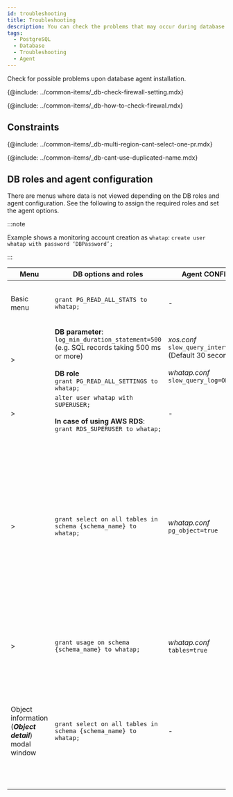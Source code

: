 ```yaml
---
id: troubleshooting
title: Troubleshooting
description: You can check the problems that may occur during database agent installation.
tags:
  - PostgreSQL
  - Database
  - Troubleshooting
  - Agent
---
```


Check for possible problems upon database agent installation.

{@include: ../common-items/_db-check-firewall-setting.mdx}

{@include: ../common-items/_db-how-to-check-firewal.mdx}

## Constraints

{@include: ../common-items/_db-multi-region-cant-select-one-pr.mdx}

{@include: ../common-items/_db-cant-use-duplicated-name.mdx}

## DB roles and agent configuration

There are menus where data is not viewed depending on the DB roles and agent configuration. See the following to assign the required roles and set the agent options.

:::note

Example shows a monitoring account creation as `whatap`: `create user whatap with password ‘DBPassword’;`

:::

| Menu                                                                                                            | DB options and roles                                                                                                                                                  | Agent CONFIG.                                                                                               | Remarks                                                                                                                                                                                                                                                                |
| --------------------------------------------------------------------------------------------------------------- | --------------------------------------------------------------------------------------------------------------------------------------------------------------------- | ----------------------------------------------------------------------------------------------------------- | ---------------------------------------------------------------------------------------------------------------------------------------------------------------------------------------------------------------------------------------------------------------------- |
| Basic menu                                                                                                      | `grant PG_READ_ALL_STATS to whatap;`                                                                                                                                  | -                                                                                                           | PostgreSQL V2, DBX agent v1.6.15 or later                                                                                                                                                                                                                              |
| <Cmdname sid="dashboard" className="uitext" /> &gt; <Cmdname sid="slow_query" className="uitext" />             | **DB parameter**:<br/>`log_min_duration_statement=500`<br/> (e.g. SQL records taking 500 ms or more)<br/><br/>**DB role**<br/>`grant PG_READ_ALL_SETTINGS to whatap;` | _xos.conf_<br/>`slow_query_interval=30` (Default 30 seconds)<br/><br/>_whatap.conf_<br/>`slow_query_log=ON` | -                                                                                                                                                                                                                                                                      |
| <Cmdname sid="instance_monitoring" className="uitext" /> &gt; <Cmdname sid="session_kill" className="uitext" /> | `alter user whatap with SUPERUSER;`<br/><br/>**In case of using AWS RDS**:<br/>`grant RDS_SUPERUSER to whatap;`                                                       | -                                                                                                           | -                                                                                                                                                                                                                                                                      |
| <Cmdname sid="analysis" className="uitext" /> &gt; <Cmdname sid="TTL07249" className="uitext" />                | `grant select on all tables in schema {schema_name} to whatap;`                                                                                                       | _whatap.conf_<br/>`pg_object=true`                                                                          | DBX agent v1.6.15 or later<br/>The lists in the **_Bloating_** and **_Age_** tabs may not be viewed when the thresholds (size, ratio) are not exceeded even if the roles and agent options have been configured.                                                       |
| <Cmdname sid="reportStat" className="uitext" /> &gt; <Cmdname sid="db_size_increase" className="uitext" />      | `grant usage on schema {schema_name} to whatap;`                                                                                                                      | _whatap.conf_<br/>`tables=true`                                                                             | It is the role required to view the table size under the <Cmdname sid="db_size_increase" className="uitext" /> menu.                                                                                                                                                   |
| Object information (**_Object detail_**) modal window                                                           | `grant select on all tables in schema {schema_name} to whatap;`                                                                                                       | -                                                                                                           | Pop-up window that appears when the table is clicked in <Cmdname sid="TTL07249" className="uitext" />, <Cmdname sid="db_size_increase" className="uitext" />, and <Cmdname sid="TTL06224" className="uitext" /> (Plan). With no role, the column list does not appear. |
